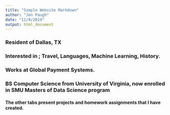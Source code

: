 ```yaml
---
title: "Simple Website Markdown"
author: "Jon Paugh"
date: "11/9/2019"
output: html_document
---
```


### Resident of Dallas, TX
### Interested in ; Travel, Languages, Machine Learning, History.
### Works at Global Payment Systems.
### BS Computer Science from University of Virginia, now enrolled in SMU Masters of Data Science program

#### The other tabs present projects and homework assignments that I have created.

